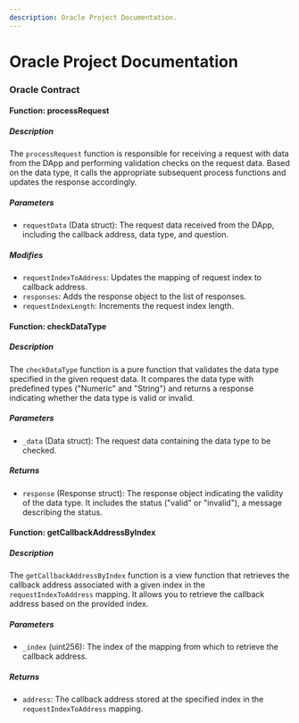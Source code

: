 ```yaml
---
description: Oracle Project Documentation.
---
```


# Oracle Project Documentation

### Oracle Contract

#### Function: processRequest

##### Description

The `processRequest` function is responsible for receiving a request with data from the DApp and performing validation checks on the request data. Based on the data type, it calls the appropriate subsequent process functions and updates the response accordingly.

##### Parameters

- `requestData` (Data struct): The request data received from the DApp, including the callback address, data type, and question.

##### Modifies

- `requestIndexToAddress`: Updates the mapping of request index to callback address.
- `responses`: Adds the response object to the list of responses.
- `requestIndexLength`: Increments the request index length.

#### Function: checkDataType

##### Description

The `checkDataType` function is a pure function that validates the data type specified in the given request data. It compares the data type with predefined types ("Numeric" and "String") and returns a response indicating whether the data type is valid or invalid.

##### Parameters

- `_data` (Data struct): The request data containing the data type to be checked.

##### Returns

- `response` (Response struct): The response object indicating the validity of the data type. It includes the status ("valid" or "invalid"), a message describing the status.

#### Function: getCallbackAddressByIndex

##### Description

The `getCallbackAddressByIndex` function is a view function that retrieves the callback address associated with a given index in the `requestIndexToAddress` mapping. It allows you to retrieve the callback address based on the provided index.

##### Parameters

- `_index` (uint256): The index of the mapping from which to retrieve the callback address.

##### Returns

- `address`: The callback address stored at the specified index in the `requestIndexToAddress` mapping.
